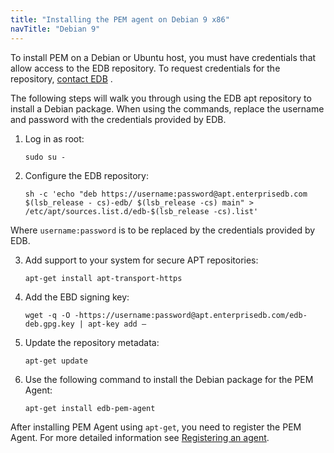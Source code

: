 ```yaml
---
title: "Installing the PEM agent on Debian 9 x86"
navTitle: "Debian 9"
---
```


To install PEM on a Debian or Ubuntu host, you must have credentials that allow access to the EDB repository. To request credentials for the repository, [contact EDB](https://www.enterprisedb.com/repository-access-request) .

The following steps will walk you through using the EDB apt repository to install a Debian package. When using the commands, replace the username and password with the credentials provided by EDB.

1.  Log in as root:

    ```shell
    sudo su -
    ```

2.  Configure the EDB repository:


    ```shell
    sh -c 'echo "deb https://username:password@apt.enterprisedb.com $(lsb_release - cs)-edb/ $(lsb_release -cs) main" > /etc/apt/sources.list.d/edb-$(lsb_release -cs).list'
    ```

Where `username:password` is to be replaced by the credentials provided by EDB.

3.  Add support to your system for secure APT repositories:

    ```shell
    apt-get install apt-transport-https
    ```

4.  Add the EBD signing key:

    ```shell
    wget -q -O -https://username:password@apt.enterprisedb.com/edb-deb.gpg.key | apt-key add –
    ```

5.  Update the repository metadata:

    ```shell
    apt-get update
    ```

6.  Use the following command to install the Debian package for the PEM Agent:

    ```shell
    apt-get install edb-pem-agent
    ```

After installing PEM Agent using `apt-get`, you need to register the PEM Agent. For more detailed information see [Registering an agent](../../../registering_agent).


